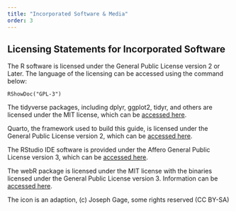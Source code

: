 ```yaml
---
title: "Incorporated Software & Media"
order: 3
---
```


## Licensing Statements for Incorporated Software

The R software is licensed under the General Public License version 2 or Later. The language of the licensing can be accessed using the command below:

```         
RShowDoc("GPL-3")
```

The tidyverse packages, including dplyr, ggplot2, tidyr, and others are licensed under the MIT license, which can be [accessed here](https://tidyverse.tidyverse.org/LICENSE.html).

Quarto, the framework used to build this guide, is licensed under the General Public License version 2, which can be [accessed here](https://quarto.org/license.html).

The RStudio IDE software is provided under the Affero General Public License version 3, which can be [accessed here](https://www.gnu.org/licenses/agpl-3.0-standalone.html).

The webR package is licensed under the MIT license with the binaries licensed under the General Public License version 3. Information can be [accessed here](https://github.com/r-wasm/webr/blob/main/LICENSE.md).

The icon is an adaption, (c) Joseph Gage, some rights reserved (CC BY-SA)

